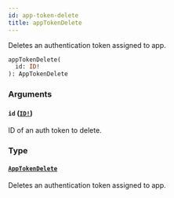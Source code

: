 ```yaml
---
id: app-token-delete
title: appTokenDelete
---
```


Deletes an authentication token assigned to app.

```graphql
appTokenDelete(
  id: ID!
): AppTokenDelete

```

### Arguments

#### `id` ([`ID!`](../../../developer/api-reference/scalars/id))

ID of an auth token to delete.

### Type

#### [`AppTokenDelete`](../../../developer/api-reference/objects/app-token-delete)

Deletes an authentication token assigned to app.
